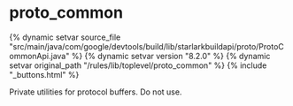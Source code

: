 <html devsite>
<head>
  <meta name="project_path" value="/_project.yaml">
  <meta name="book_path" value="/versions/8.2.0/_book.yaml">
</head>
<body>

<h1 class="page-title" id="modules.proto_common">proto_common</h1>

{% dynamic setvar source_file "src/main/java/com/google/devtools/build/lib/starlarkbuildapi/proto/ProtoCommonApi.java" %}
{% dynamic setvar version "8.2.0" %}
{% dynamic setvar original_path "/rules/lib/toplevel/proto_common" %}
{% include "_buttons.html" %}
<!-- {% raw %} -->

Private utilities for protocol buffers. Do not use.



</body>
</html>

<!-- {% endraw %} -->
